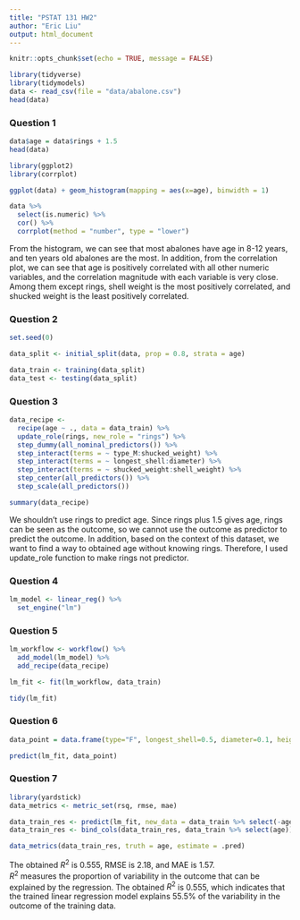```yaml
---
title: "PSTAT 131 HW2"
author: "Eric Liu"
output: html_document
---
```


```r
knitr::opts_chunk$set(echo = TRUE, message = FALSE)
```

```r
library(tidyverse)
library(tidymodels)
data <- read_csv(file = "data/abalone.csv")
head(data)
```

### Question 1

```r
data$age = data$rings + 1.5
head(data)
```
```r
library(ggplot2)
library(corrplot)

ggplot(data) + geom_histogram(mapping = aes(x=age), binwidth = 1)

data %>% 
  select(is.numeric) %>% 
  cor() %>% 
  corrplot(method = "number", type = "lower")
```

From the histogram, we can see that most abalones have age in 8-12 years, and ten years old abalones are the most. In addition, from the correlation plot, we can see that age is positively correlated with all other numeric variables, and the correlation magnitude with each variable is very close. Among them except rings, shell weight is the most positively correlated, and shucked weight is the least positively correlated. 

### Question 2

```r
set.seed(0)

data_split <- initial_split(data, prop = 0.8, strata = age)

data_train <- training(data_split)
data_test <- testing(data_split)
```

### Question 3

```r
data_recipe <- 
  recipe(age ~ ., data = data_train) %>%
  update_role(rings, new_role = "rings") %>%
  step_dummy(all_nominal_predictors()) %>%
  step_interact(terms = ~ type_M:shucked_weight) %>%
  step_interact(terms = ~ longest_shell:diameter) %>%
  step_interact(terms = ~ shucked_weight:shell_weight) %>%
  step_center(all_predictors()) %>%
  step_scale(all_predictors())

summary(data_recipe)
```

We shouldn't use rings to predict age. Since rings plus 1.5 gives age, rings can be seen as the outcome, so we cannot use the outcome as predictor to predict the outcome. In addition, based on the context of this dataset, we want to find a way to obtained age without knowing rings. Therefore, I used update_role function to make rings not predictor. 

### Question 4

```r
lm_model <- linear_reg() %>% 
  set_engine("lm")
```

### Question 5

```r
lm_workflow <- workflow() %>%
  add_model(lm_model) %>%
  add_recipe(data_recipe)

lm_fit <- fit(lm_workflow, data_train)

tidy(lm_fit)
```

### Question 6

```r
data_point = data.frame(type="F", longest_shell=0.5, diameter=0.1, height=0.3, whole_weight=4, shucked_weight=1, viscera_weight=2, shell_weight=1, rings = 0)

predict(lm_fit, data_point)
```

### Question 7

```r
library(yardstick)
data_metrics <- metric_set(rsq, rmse, mae)

data_train_res <- predict(lm_fit, new_data = data_train %>% select(-age))
data_train_res <- bind_cols(data_train_res, data_train %>% select(age))

data_metrics(data_train_res, truth = age, estimate = .pred)
```

The obtained $R^2$ is 0.555, RMSE is 2.18, and MAE is 1.57. \
$R^2$ measures the proportion of variability in the outcome that can be explained by the regression. The obtained $R^2$ is 0.555, which indicates that the trained linear regression model explains 55.5% of the variability in the outcome of the training data. 
